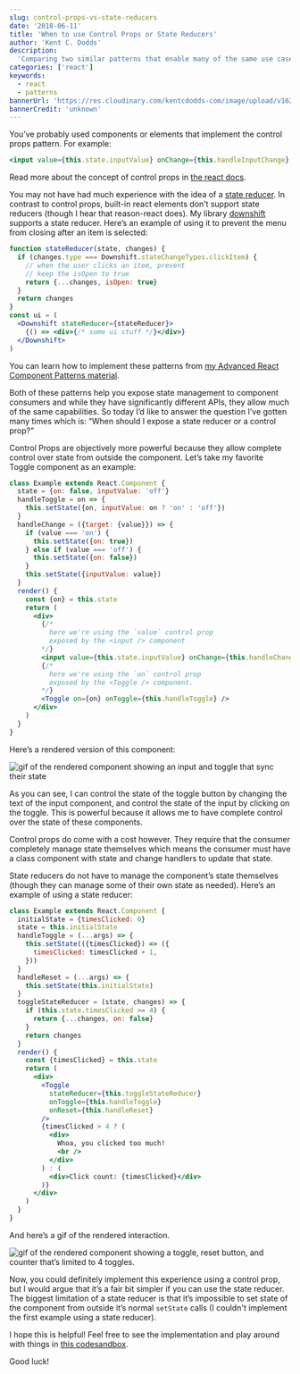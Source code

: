 ```yaml
---
slug: control-props-vs-state-reducers
date: '2018-06-11'
title: 'When to use Control Props or State Reducers'
author: 'Kent C. Dodds'
description:
  'Comparing two similar patterns that enable many of the same use cases.'
categories: ['react']
keywords:
  - react
  - patterns
bannerUrl: 'https://res.cloudinary.com/kentcdodds-com/image/upload/v1625032645/kentcdodds.com/content/blog/control-props-vs-state-reducers/banner.jpg'
bannerCredit: 'unknown'
---
```


You’ve probably used components or elements that implement the control props
pattern. For example:

```jsx
<input value={this.state.inputValue} onChange={this.handleInputChange} />
```

Read more about the concept of control props in
[the react docs](https://reactjs.org/docs/forms.html).

You may not have had much experience with the idea of a
[state reducer](/blog/the-state-reducer-pattern). In contrast to control props,
built-in react elements don’t support state reducers (though I hear that
reason-react does). My library
[downshift](https://github.com/downshift-js/downshift) supports a state reducer.
Here’s an example of using it to prevent the menu from closing after an item is
selected:

```jsx
function stateReducer(state, changes) {
  if (changes.type === Downshift.stateChangeTypes.clickItem) {
    // when the user clicks an item, prevent
    // keep the isOpen to true
    return {...changes, isOpen: true}
  }
  return changes
}
const ui = (
  <Downshift stateReducer={stateReducer}>
    {() => <div>{/* some ui stuff */}</div>}
  </Downshift>
)
```

You can learn how to implement these patterns from
[my Advanced React Component Patterns material](/workshops/#advanced-react-component-patterns).

Both of these patterns help you expose state management to component consumers
and while they have significantly different APIs, they allow much of the same
capabilities. So today I’d like to answer the question I’ve gotten many times
which is: “When should I expose a state reducer or a control prop?”

Control Props are objectively more powerful because they allow complete control
over state from outside the component. Let’s take my favorite Toggle component
as an example:

```jsx
class Example extends React.Component {
  state = {on: false, inputValue: 'off'}
  handleToggle = on => {
    this.setState({on, inputValue: on ? 'on' : 'off'})
  }
  handleChange = ({target: {value}}) => {
    if (value === 'on') {
      this.setState({on: true})
    } else if (value === 'off') {
      this.setState({on: false})
    }
    this.setState({inputValue: value})
  }
  render() {
    const {on} = this.state
    return (
      <div>
        {/*
          here we're using the `value` control prop
          exposed by the <input /> component
        */}
        <input value={this.state.inputValue} onChange={this.handleChange} />
        {/*
          here we're using the `on` control prop
          exposed by the <Toggle /> component.
        */}
        <Toggle on={on} onToggle={this.handleToggle} />
      </div>
    )
  }
}
```

Here’s a rendered version of this component:

![gif of the rendered component showing an input and toggle that sync their state](https://res.cloudinary.com/kentcdodds-com/image/upload/v1625032645/kentcdodds.com/content/blog/control-props-vs-state-reducers/toggle1.gif)

As you can see, I can control the state of the toggle button by changing the
text of the input component, and control the state of the input by clicking on
the toggle. This is powerful because it allows me to have complete control over
the state of these components.

Control props do come with a cost however. They require that the consumer
completely manage state themselves which means the consumer must have a class
component with state and change handlers to update that state.

State reducers do not have to manage the component’s state themselves (though
they can manage some of their own state as needed). Here’s an example of using a
state reducer:

```jsx
class Example extends React.Component {
  initialState = {timesClicked: 0}
  state = this.initialState
  handleToggle = (...args) => {
    this.setState(({timesClicked}) => ({
      timesClicked: timesClicked + 1,
    }))
  }
  handleReset = (...args) => {
    this.setState(this.initialState)
  }
  toggleStateReducer = (state, changes) => {
    if (this.state.timesClicked >= 4) {
      return {...changes, on: false}
    }
    return changes
  }
  render() {
    const {timesClicked} = this.state
    return (
      <div>
        <Toggle
          stateReducer={this.toggleStateReducer}
          onToggle={this.handleToggle}
          onReset={this.handleReset}
        />
        {timesClicked > 4 ? (
          <div>
            Whoa, you clicked too much!
            <br />
          </div>
        ) : (
          <div>Click count: {timesClicked}</div>
        )}
      </div>
    )
  }
}
```

And here’s a gif of the rendered interaction.

![gif of the rendered component showing a toggle, reset button, and counter that’s limited to 4 toggles.](https://res.cloudinary.com/kentcdodds-com/image/upload/v1625032645/kentcdodds.com/content/blog/control-props-vs-state-reducers/toggle2.gif)

Now, you could definitely implement this experience using a control prop, but I
would argue that it’s a fair bit simpler if you can use the state reducer. The
biggest limitation of a state reducer is that it’s impossible to set state of
the component from outside it’s normal `setState` calls (I couldn't implement
the first example using a state reducer).

I hope this is helpful! Feel free to see the implementation and play around with
things in [this codesandbox](https://codesandbox.io/s/n09418kvr0).

Good luck!
